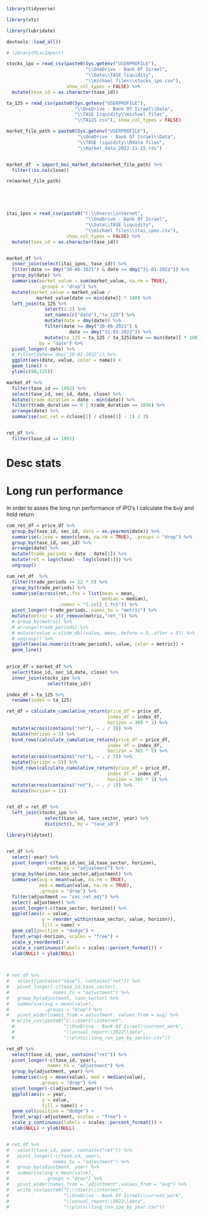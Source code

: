 
```r

library(tidyverse)

library(xts)

library(lubridate)

devtools::load_all()

# library(MiscImport)

```


```r

stocks_ipo = read_csv(paste0(Sys.getenv("USERPROFILE"),
                             "\\OneDrive - Bank Of Israel",
                             "\\Data\\TASE liquidity",
                             "\\michael files\\stocks_ipo.csv"),
                      show_col_types = FALSE) %>% 
  mutate(tase_id = as.character(tase_id))


```

```r

ta_125 = read_csv(paste0(Sys.getenv("USERPROFILE"),
                         "\\OneDrive - Bank Of Israel\\Data",
                         "\\TASE liquidity\\michael files",
                         "\\TA125.csv"), show_col_types = FALSE)

```

```r


market_file_path = paste0(Sys.getenv("USERPROFILE"),
                          "\\OneDrive - Bank Of Israel\\Data",
                          "\\TASE liquidity\\Rdata files",
                          "\\market_data_2022-11-15.rds")


market_df  = import_boi_market_data(market_file_path) %>% 
  filter(!is.na(close))

rm(market_file_path)






```


```r

itai_ipos = read_csv(paste0("C:\\Users\\internet",
                             "\\OneDrive - Bank Of Israel",
                             "\\Data\\TASE liquidity",
                             "\\michael files\\itai_ipos.csv"),
                      show_col_types = FALSE) %>% 
  mutate(tase_id = as.character(tase_id))


market_df %>% 
  inner_join(select(itai_ipos, tase_id)) %>% 
  filter(date >= dmy("30-06-2021") & date <= dmy("31-01-2022")) %>% 
  group_by(date) %>% 
  summarise(market_value = sum(market_value, na.rm = TRUE),
            .groups = "drop") %>% 
  mutate(market_value = market_value /
           market_value[date == min(date)] * 100) %>% 
  left_join(ta_125 %>% 
              select(1:2) %>% 
              set_names(c("date"),"ta_125") %>% 
              mutate(date = dmy(date)) %>% 
              filter(date >= dmy("30-06-2021") & 
                       date <= dmy("31-01-2022")) %>% 
              mutate(ta_125 = ta_125 / ta_125[date == min(date)] * 100),
            by = "date") %>% 
  pivot_longer(-date) %>% 
  # filter(date<= dmy("20-01-2022")) %>% 
  ggplot(aes(date, value, color = name)) + 
  geom_line() + 
  ylim(c(90,125))

```

```r

market_df %>% 
  filter(tase_id == 1092) %>% 
  select(tase_id, sec_id, date, close) %>% 
  mutate(trade_duration = date - min(date)) %>% 
  filter(trade_duration == 0 | trade_duration == 1094) %>% 
  arrange(date) %>% 
  summarise(sec_ret = (close[2] / close[1] - 1) / 3)


ret_df %>% 
  filter(tase_id == 1092)


```

# Desc stats



# Long run performance

In order to asses the long run performance of IPO's I calculate the buy and hold return 


```r

cum_ret_df = price_df %>% 
  group_by(tase_id, sec_id, date = as.yearmon(date)) %>% 
  summarise(close = mean(close, na.rm = TRUE), .groups = "drop") %>% 
  group_by(tase_id, sec_id) %>% 
  arrange(date) %>% 
  mutate(trade_periods = date - date[1]) %>% 
  mutate(ret = log(close) - log(close[1])) %>% 
  ungroup()


```


```r

cum_ret_df  %>% 
  filter(trade_periods <= 12 * 5) %>%
  group_by(trade_periods) %>% 
  summarise(across(ret,.fns = list(mean = mean,
                                   median = median),
                   .names = "{.col}_{.fn}")) %>% 
  pivot_longer(-trade_periods, names_to = "metric") %>% 
  mutate(metric = str_remove(metric,"ret_")) %>% 
  # group_by(metric) %>% 
  # arrange(trade_periods) %>% 
  # mutate(value = slide_dbl(value, mean,.before = 5,.after = 5)) %>% 
  # ungroup() %>% 
  ggplot(aes(as.numeric(trade_periods), value, color = metric)) + 
  geom_line()
  

```


```r

price_df = market_df %>% 
  select(tase_id, sec_id,date, close) %>% 
  inner_join(stocks_ipo %>% 
               select(tase_id))

index_df = ta_125 %>% 
  rename(index = ta_125)

ret_df = calculate_cumulative_return(price_df = price_df,
                                     index_df = index_df,
                                     horizon = 365 * 3) %>% 
  mutate(across(contains("ret"), ~ . / 3)) %>% 
  mutate(horizon = 3) %>% 
  bind_rows(calculate_cumulative_return(price_df = price_df,
                                     index_df = index_df,
                                     horizon = 365 * 5) %>% 
  mutate(across(contains("ret"), ~ . / 5)) %>% 
  mutate(horizon = 5)) %>% 
  bind_rows(calculate_cumulative_return(price_df = price_df,
                                     index_df = index_df,
                                     horizon = 365 * 1) %>% 
  mutate(across(contains("ret"), ~ . / 1)) %>% 
  mutate(horizon = 1))


ret_df = ret_df %>% 
  left_join(stocks_ipo %>% 
              select(tase_id, tase_sector, year) %>% 
              distinct(), by = "tase_id")

```


```r

library(tidytext)


ret_df %>% 
  select(-year) %>%
  pivot_longer(-c(tase_id,sec_id,tase_sector, horizon),
               names_to = "adjustment") %>% 
  group_by(horizon,tase_sector,adjustment) %>% 
  summarise(avg = mean(value, na.rm = TRUE),
            med = median(value, na.rm = TRUE),
            .groups = "drop") %>% 
  filter(adjustment == "sec_ret_adj") %>%
  select(-adjustment) %>% 
  pivot_longer(-c(tase_sector, horizon)) %>% 
  ggplot(aes(x = value,
             y = reorder_within(tase_sector, value, horizon)),
             fill = name) + 
  geom_col(position = "dodge") + 
  facet_wrap(~horizon, scales = "free") + 
  scale_y_reordered() +
  scale_x_continuous(labels = scales::percent_format()) +
  xlab(NULL) + ylab(NULL)
  


# ret_df %>% 
#   select(contains("tase"), contains("ret")) %>%
#   pivot_longer(-c(tase_id,tase_sector),
#                names_to = "adjustment") %>% 
#   group_by(adjustment, tase_sector) %>% 
#   summarise(avg = mean(value),
#             .groups = "drop") %>% 
#   pivot_wider(names_from = adjustment, values_from = avg) %>% 
  # write_csv(paste0("C:\\Users\\internet",
  #                  "\\OneDrive - Bank Of Israel\\current_work",
  #                  "\\annual_report\\2022\\data",
  #                  "\\plots\\long_run_ipo_by_sector.csv"))

```



```r

ret_df %>% 
  select(tase_id, year, contains("ret")) %>%
  pivot_longer(-c(tase_id, year),
               names_to = "adjustment") %>% 
  group_by(adjustment, year) %>% 
  summarise(avg = mean(value), med = median(value),
            .groups = "drop") %>% 
  pivot_longer(-c(adjustment,year)) %>% 
  ggplot(aes(x = year,
             y = value,
             fill = name)) + 
  geom_col(position = "dodge") + 
  facet_wrap(~adjustment, scales = "free") + 
  scale_y_continuous(labels = scales::percent_format()) +
  xlab(NULL) + ylab(NULL)


# ret_df %>% 
#   select(tase_id, year, contains("ret")) %>%
#   pivot_longer(-c(tase_id, year),
#                names_to = "adjustment") %>% 
#   group_by(adjustment, year) %>% 
#   summarise(avg = mean(value),
#             .groups = "drop") %>% 
#   pivot_wider(names_from = "adjustment",values_from = "avg") %>% 
#   write_csv(paste0("C:\\Users\\internet",
#                    "\\OneDrive - Bank Of Israel\\current_work",
#                    "\\annual_report\\2022\\data",
#                    "\\plots\\long_run_ipo_by_year.csv"))

  
  


```

